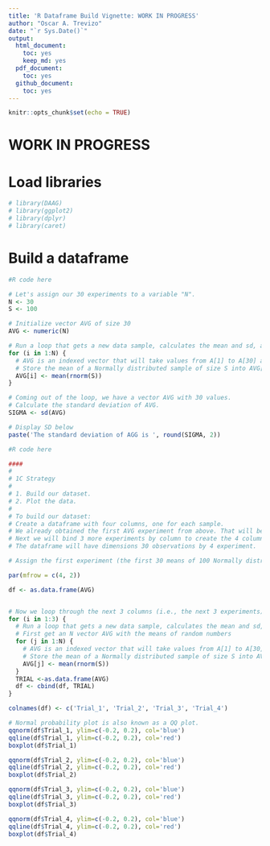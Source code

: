 ```yaml
---
title: 'R Dataframe Build Vignette: WORK IN PROGRESS'
author: "Oscar A. Trevizo"
date: "`r Sys.Date()`"
output:
  html_document:
    toc: yes
    keep_md: yes
  pdf_document:
    toc: yes
  github_document:
    toc: yes
---
```


```r
knitr::opts_chunk$set(echo = TRUE)
```

# WORK IN PROGRESS

# Load libraries
```r
# library(DAAG)
# library(ggplot2)
# library(dplyr)
# library(caret)
```

# Build a dataframe

```r
#R code here

# Let's assign our 30 experiments to a variable "N".
N <- 30
S <- 100

# Initialize vector AVG of size 30
AVG <- numeric(N)

# Run a loop that gets a new data sample, calculates the mean and sd, and stores the result in AVG.
for (i in 1:N) {
  # AVG is an indexed vector that will take values from A[1] to A[30] as we loop through.
  # Store the mean of a Normally distributed sample of size S into AVG[i]. It will happen N times.
  AVG[i] <- mean(rnorm(S))
}

# Coming out of the loop, we have a vector AVG with 30 values.
# Calculate the standard deviation of AVG.
SIGMA <- sd(AVG)

# Display SD below
paste('The standard deviation of AGG is ', round(SIGMA, 2))
```


```r
#R code here

####
#
# 1C Strategy
#
# 1. Build our dataset.
# 2. Plot the data.
#
# To build our dataset:
# Create a dataframe with four columns, one for each sample. 
# We already obtained the first AVG experiment from above. That will be my first dataframe column.
# Next we will bind 3 more experiments by column to create the 4 column dataframe:
# The dataframe will have dimensions 30 observations by 4 experiment.

# Assign the first experiment (the first 30 means of 100 Normally distributed values).

par(mfrow = c(4, 2))

df <- as.data.frame(AVG)


# Now we loop through the next 3 columns (i.e., the next 3 experiments).
for (i in 1:3) {
  # Run a loop that gets a new data sample, calculates the mean and sd, and stores the result in AVG.
  # First get an N vector AVG with the means of random numbers
  for (j in 1:N) {
    # AVG is an indexed vector that will take values from A[1] to A[30] as we loop through.
    # Store the mean of a Normally distributed sample of size S into AVG[i]. It will happen N times.
    AVG[j] <- mean(rnorm(S))
  }
  TRIAL <-as.data.frame(AVG)
  df <- cbind(df, TRIAL)
}

colnames(df) <- c('Trial_1', 'Trial_2', 'Trial_3', 'Trial_4')

# Normal probability plot is also known as a QQ plot.
qqnorm(df$Trial_1, ylim=c(-0.2, 0.2), col='blue')
qqline(df$Trial_1, ylim=c(-0.2, 0.2), col='red')
boxplot(df$Trial_1)

qqnorm(df$Trial_2, ylim=c(-0.2, 0.2), col='blue')
qqline(df$Trial_2, ylim=c(-0.2, 0.2), col='red')
boxplot(df$Trial_2)

qqnorm(df$Trial_3, ylim=c(-0.2, 0.2), col='blue')
qqline(df$Trial_3, ylim=c(-0.2, 0.2), col='red')
boxplot(df$Trial_3)

qqnorm(df$Trial_4, ylim=c(-0.2, 0.2), col='blue')
qqline(df$Trial_4, ylim=c(-0.2, 0.2), col='red')
boxplot(df$Trial_4)


```

